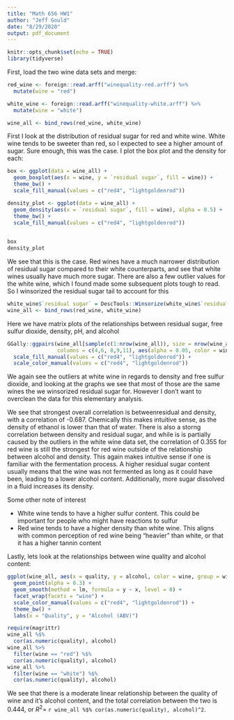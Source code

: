 ```yaml
---
title: "Math 656 HW1"
author: "Jeff Gould"
date: "8/29/2020"
output: pdf_document
---
```


```r
knitr::opts_chunk$set(echo = TRUE)
library(tidyverse)

```


First, load the two wine data sets and merge:

```r
red_wine <- foreign::read.arff("winequality-red.arff") %>%
  mutate(wine = "red")

white_wine <- foreign::read.arff("winequality-white.arff") %>%
  mutate(wine = "white")

wine_all <- bind_rows(red_wine, white_wine) 
```

First I look at the distribution of residual sugar for red and white wine. White wine tends to be sweeter than red, so I expected to see a higher amount of sugar. Sure enough, this was the case. I plot the box plot and the density for each:

```r
box <- ggplot(data = wine_all) +
  geom_boxplot(aes(x = wine, y = `residual sugar`, fill = wine)) + 
  theme_bw() +
  scale_fill_manual(values = c("red4", "lightgoldenrod"))

density_plot <- ggplot(data = wine_all) +
  geom_density(aes(x = `residual sugar`, fill = wine), alpha = 0.5) + 
  theme_bw() +
  scale_fill_manual(values = c("red4", "lightgoldenrod"))
  
```

```r
box
density_plot
```

We see that this is the case. Red wines have a much narrower distribution of residual sugar compared to their white counterparts, and see that white wines usually have much more sugar. There are also a few outlier values for the white wine, which I found made some subsequent plots tough to read. So I winsorized the residual sugar tail to account for this

```r
white_wine$`residual sugar` = DescTools::Winsorize(white_wine$`residual sugar`, probs = c(0,.995))
wine_all <- bind_rows(red_wine, white_wine) 
```

Here we have matrix plots of the relationships between residual sugar, free sulfur dioxide, density, pH, and alcohol
```r
GGally::ggpairs(wine_all[sample(c(1:nrow(wine_all)), size = nrow(wine_all)),], 
                columns = c(4,6, 8,9,11), aes(alpha = 0.05, color = wine)) +
  scale_fill_manual(values = c("red4", "lightgoldenrod")) +
  scale_color_manual(values = c("red4", "lightgoldenrod"))
```

We again see the outliers at white wine in regards to density and free sulfur dioxide, and looking at the graphs we see that most of those are the same wines the we winsorized residual sugar for. However I don't want to overclean the data for this elementary analysis. 

We see that strongest overall correlation is betweenresidual and density, with a correlation of -0.687. Chemically this makes intuitive sense, as the density of ethanol is lower than that of water. There is also a storng correlation between density and residual sugar, and while is is partially caused by the outliers in the white wine data set, the correlation of 0.355 for red wine is still the strongest for red wine outside of the relationship between alcohol and density. This again makes intuitive sense if one is familiar with the fermentation process. A higher residual sugar content usually means that the wine was not fermented as long as it could have been, leading to a lower alcohol content. Additionally, more sugar dissolved in a fluid increases its density.

Some other note of interest

* White wine tends to have a higher sulfur content. This could be important for people who might have reactions to sulfur
* Red wine tends to have a higher density than white wine. This aligns with common perception of red wine being "heavier" than white, or that it has a higher tannin content


Lastly, lets look at the relationships between wine quality and alcohol content:

```r
ggplot(wine_all, aes(x = quality, y = alcohol, color = wine, group = wine)) +
  geom_point(alpha = 0.3) +
  geom_smooth(method = lm, formula = y ~ x, level = 0) +
  facet_wrap(facets = "wine") +
  scale_color_manual(values = c("red4", "lightgoldenrod")) +
  theme_bw() +
  labs(x = "Quality", y = "Alcohol (ABV)")

require(magrittr)
wine_all %$%
  cor(as.numeric(quality), alcohol)
wine_all %>%
  filter(wine == "red") %$%
  cor(as.numeric(quality), alcohol)
wine_all %>%
  filter(wine == "white") %$%
  cor(as.numeric(quality), alcohol)
```


We see that there is a moderate linear relationship between the quality of wine and it's alcohol content, and the total correlation between the two is 0.444, or $R^2 =$ `r wine_all %$% cor(as.numeric(quality), alcohol)^2`.








